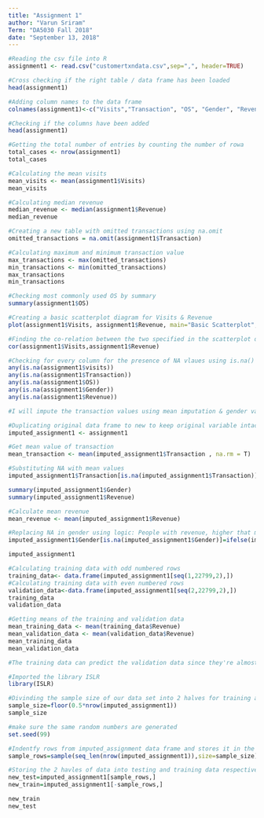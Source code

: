 ```yaml
---
title: "Assignment 1"
author: "Varun Sriram"
Term: "DA5030 Fall 2018"
date: "September 13, 2018"
---
```


```r
#Reading the csv file into R
assignment1 <- read.csv("customertxndata.csv",sep=",", header=TRUE)

#Cross checking if the right table / data frame has been loaded
head(assignment1)
```

```r

#Adding column names to the data frame
colnames(assignment1)<-c("Visits","Transaction", "OS", "Gender", "Revenue")

#Checking if the columns have been added
head(assignment1)

#Getting the total number of entries by counting the number of rowa
total_cases <- nrow(assignment1)
total_cases

#Calculating the mean visits
mean_visits <- mean(assignment1$Visits)
mean_visits

#Calculating median revenue
median_revenue <- median(assignment1$Revenue)
median_revenue

#Creating a new table with omitted transactions using na.omit
omitted_transactions = na.omit(assignment1$Transaction)

#Calculating maximum and minimum transaction value
max_transactions <- max(omitted_transactions)
min_transactions <- min(omitted_transactions)
max_transactions
min_transactions

#Checking most commonly used OS by summary
summary(assignment1$OS)
```

```r

#Creating a basic scatterplot diagram for Visits & Revenue
plot(assignment1$Visits, assignment1$Revenue, main="Basic Scatterplot", xlab = "VISITS", ylab = ("REVENUE"))

#Finding the co-relation between the two specified in the scatterplot diagram
cor(assignment1$Visits,assignment1$Revenue)
```

```r

#Checking for every column for the presence of NA vlaues using is.na() 
any(is.na(assignment1$visits))
any(is.na(assignment1$Transaction))
any(is.na(assignment1$OS))
any(is.na(assignment1$Gender))
any(is.na(assignment1$Revenue))

#I will impute the transaction values using mean imputation & gender values using ifelse
```

```r

#Duplicating original data frame to new to keep original variable intact
imputed_assignment1 <- assignment1

#Get mean value of transaction
mean_transaction <- mean(imputed_assignment1$Transaction , na.rm = T)

#Substituting NA with mean values
imputed_assignment1$Transaction[is.na(imputed_assignment1$Transaction)] = mean_transaction

summary(imputed_assignment1$Gender)
summary(imputed_assignment1$Revenue)

#Calculate mean revenue
mean_revenue <- mean(imputed_assignment1$Revenue)

#Replacing NA in gender using logic: People with revenue, higher that mean revenue will be female and likewise 
imputed_assignment1$Gender[is.na(imputed_assignment1$Gender)]=ifelse(imputed_assignment1$Revenue > mean_revenue, "Female","Male")

imputed_assignment1

```

```r
#Calculating training data with odd numbered rows
training_data<- data.frame(imputed_assignment1[seq(1,22799,2),])
#Calculating training data with even numbered rows
validation_data<-data.frame(imputed_assignment1[seq(2,22799,2),])
training_data
validation_data
```

```r
#Getting means of the training and validation data
mean_training_data <- mean(training_data$Revenue)
mean_validation_data <- mean(validation_data$Revenue)
mean_training_data
mean_validation_data

#The training data can predict the validation data since they're almost equal.
```
```r
#Imported the library ISLR
library(ISLR)

#Divinding the sample size of our data set into 2 halves for training and testing data
sample_size=floor(0.5*nrow(imputed_assignment1))
sample_size

#make sure the same random numbers are generated
set.seed(99)

#Indentfy rows from imputed_assignment data frame and stores it in the variable according to the sample space
sample_rows=sample(seq_len(nrow(imputed_assignment1)),size=sample_size)

#Storing the 2 havles of data into testing and training data respectively
new_test=imputed_assignment1[sample_rows,]
new_train=imputed_assignment1[-sample_rows,]

new_train
new_test
```